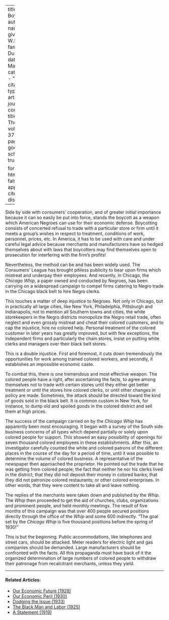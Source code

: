 
---
title: 'The Boycott'
author:
  - name:
      given: W.E.B.
      family: Du Bois
date: Mar. 1930
categories: 
  - ""
citation: 
  type: article-journal
  container-title: The Crisis
  volume: 37
  issue: 3
  page: 102
google-scholar: true

format:
  html:
    toc: false
    appendix-cite-as: display
---


Side by side with consumers' cooperation, and of greater initial importance because it can so easily be put into force, stands the boycott as a weapon which American Negroes can use for their economic defense. Boycotting consists of concerted refusal to trade with a particular store or firm until it meets a group's wishes in respect to treatment, conditions of work, personnel, prices, etc. In America, it has to be used with care and under careful legal advice because merchants and manufacturers have so hedged themselves about with laws that boycotters may find themselves open to prosecution for interfering with the firm's profits!

Nevertheless, the method can be and has been widely used. The Consumers' League has brought pitiless publicity to bear upon firms which mistreat and underpay their employees. And recently, in Chicago, the *Chicago Whip*, a paper owned and conducted by Negroes, has been carrying on a widespread campaign to compel firms catering to Negro trade in the Chicago black belt to hire Negro clerks.

This touches a matter of deep injustice to Negroes. Not only in Chicago, but in practically all large cities, like New York, Philadelphia, Pittsburgh and Indianapolis, not to mention all Southern towns and cities, the white storekeepers in the Negro districts monopolize the Negro retail trade, often neglect and even grossly mistreat and cheat their colored customers, and to cap the injustice, hire no colored help. Personal treatment of the colored customer in later years has greatly improved, but with few exceptions, the independent firms and particularly the chain stores, insist on putting white clerks and managers over their black belt stores.

This is a double injustice. First and foremost, it cuts down tremendously the opportunities for work among trained colored workers, and secondly, it establishes an impossible economic caste.

To combat this, there is one tremendous and most effective weapon. The colored people have a right, after ascertaining the facts, to agree among themselves not to trade with certain stores until they either get better treatment or until the stores hire colored clerks, or until other changes in policy are made. Sometimes, the attack should be directed toward the kind of goods sold in the black belt. It is common custom in New York, for instance, to dump old and spoiled goods in the colored district and sell them at high prices.

The success of the campaign carried on by the *Chicago Whip* has apparently been most encouraging. It began with a survey of the South side business concerns of all types which depend partially or solely upon colored people for support. This showed an easy possibility of openings for seven thousand colored employees in these establishments. After this, an investigator carefully counted the white and colored patrons of the different places in the course of the day for a period of time, until it was possible to determine the volume of colored business. A representative of the newspaper then approached the proprietor. He pointed out the trade that he was getting from colored people; the fact that neither he nor his clerks lived in the district; that they did not deposit their money in colored banks; that they did not patronize colored restaurants; or other colored enterprises. In other words, that they were content to take all and leave nothing.

The replies of the merchants were taken down and published by the *Whip*. The *Whip* then proceeded to get the aid of churches, clubs, organizations and prominent people, and held monthly meetings. The result of five months of this campaign was that over 400 people secured positions directly through the office of the *Whip* and some 600 indirectly. "The goal set by the *Chicago Whip* is five thousand positions before the spring of 1930!"

This is but the beginning. Public accommodations, like telephones and street cars, should be attacked. Meter readers for electric light and gas companies should be demanded. Large manufacturers should be confronted with the facts. All this propaganda must have back of it the organized determination of large numbers of colored people to withdraw their patronage from recalcitrant merchants, unless they yield.

<!-- Similar articles start here -->

<hr>
#### Related Articles:

* [Our Economic Future (1928)](/Volumes/35/05/our_economic_future.html)
* [Our Economic Peril (1930)](/Volumes/37/03/our_economic_peril.html)
* [Dodging the Issue (1933)](/Volumes/40/02/dodging_the_issue.html)
* [The Black Man and Labor (1925)](/Volumes/31/02/black_man_and_labor.html)
* [A Statement (1919)](/Volumes/19/01/statement.html)

<!-- Similar articles end here -->